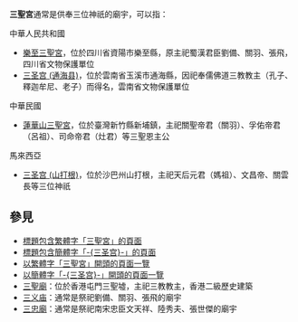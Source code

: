 '''三聖宮'''通常是供奉三位神祇的廟宇，可以指：

;中華人民共和國
* [[樂至三聖宮|樂至三聖宮]]，位於四川省資陽市樂至縣，原主祀蜀漢君臣劉備、關羽、張飛，四川省文物保護單位
* [[三圣宫_(通海县)|三圣宫 (通海县)]]，位於雲南省玉溪市通海縣，因祀奉儒佛道三教教主（孔子、釋迦牟尼、老子）而得名，雲南省文物保護單位

;中華民國
* [[蓮華山三聖宮|蓮華山三聖宮]]，位於臺灣新竹縣新埔鎮，主祀關聖帝君（關羽）、孚佑帝君（呂祖）、司命帝君（灶君）等三聖恩主公

;馬來西亞
* [[三圣宫_(山打根)|三圣宫 (山打根)]]，位於沙巴州山打根，主祀天后元君（媽祖）、文昌帝、關雲長等三位神祇

== 參見 ==
* [[Special:Search/intitle:"三聖宮"|標題包含繁體字「三聖宮」的頁面]]
* [[Special:Search/intitle:"三圣宫"|標題包含簡體字「-{三圣宫}-」的頁面]]
* [[Special:Prefixindex/三聖宮|以繁體字「三聖宮」開頭的頁面一覽]]
* [[Special:Prefixindex/三圣宫|以簡體字「-{三圣宫}-」開頭的頁面一覽]]
* [[三聖廟|三聖廟]]：位於香港屯門三聖墟，主祀三教教主，香港二級歷史建築
* [[三义庙|三义庙]]：通常是祭祀劉備、關羽、張飛的廟宇
* [[三忠廟|三忠廟]]：通常是祭祀南宋忠臣文天祥、陸秀夫、張世傑的廟宇

{{Disambiguation|San|Cat=三字廟宇消歧義}}